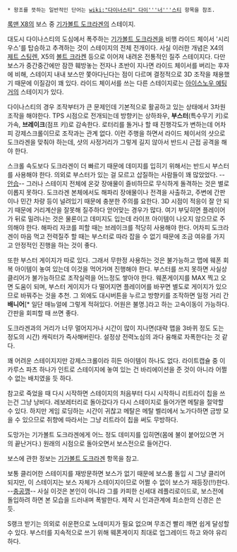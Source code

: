  * 왕조를 뜻하는 일반적인 단어는 [[wiki:"다이너스티" 다이'''너'''스티]] 항목을 참조.

[[록맨 X8]]의 보스 중 [[기가볼트 도크라겐]]의 스테이지.

대도시 다이나스티의 도심에서 폭주하는 [[기가볼트 도크라겐]]을 비행 라이드 체이서 '시리우스'를 탑승하고 추격하는 것이 스테이지의 전체 전개이다. 사실 이러한 개념은 X4의 [[제트 스팅렌]], X5의 [[볼트 크라켄]] 등으로 이어져 내려온 전통적인 질주 스테이지다. 다만 보스가 중간중간에만 잠깐 훼방놓는 전자나 초반이 지나면 라이드 체이서를 버리는 후자에 비해, 스테이지 내내 보스만 쫓아다닌다는 점이 다르며 결정적으로 3D 조작을 채용했기 때문에 이질감이 꽤 있다. 라이드 체이서를 쓰는 다른 스테이지로는 [[아이스노우 예팅거]]의 스테이지가 있다.

다이나스티의 경우 조작부터가 큰 문제인데 기본적으로 활공하고 있는 상태에서 3차원 조작을 해야한다. TPS 시점으로 전개되는데 방향키는 상하좌우, '''부스터'''(특수무기 키)로 가속, '''브레이크'''(점프 키)로 감속한다. 로터리를 돌거나 할 때 진행각도가 변하는데 어차피 강제스크롤이므로 조작과는 관계 없다. 이런 주행을 하면서 라이드 체이서의 샷으로 도크라겐을 맞춰야 하는데, 샷의 사정거리가 그렇게 길지 않아서 반드시 근접 공격을 해야 한다.

스크롤 속도보다 도크라겐이 더 빠르기 때문에 데미지를 입히기 위해서는 반드시 부스터를 사용해야 한다. 의외로 부스터가 있는 걸 모르고 삽질하는 사람들이 꽤 많았었다. --[[안습]]-- 그러나 스테이지 전체에 온갖 장애물이 즐비하므로 무식하게 돌격하는 것은 별로 이롭지 못하다. 도크라겐 본체에서도 해파리 장애물이나 전격을 사출하고, 주변에 간판이나 민간 차량 등이 널려있기 때문에 충분한 주의를 요한다. 3D 시점이 적응이 잘 안 되기 때문에 거리계산을 잘못해 질주하다 얻어맞는 경우가 많다. 여기 부딪히면 플레이어가 뒤로 밀려나는 것은 물론이고 데미지도 입는데 라이프 아이템이 나오지 않으므로 주의해야 한다. 해파리 자코를 피할 때는 브레이크를 적당히 사용해야 한다. 어차피 도크라겐이 마음 먹고 전력질주 할 때는 부스터로 따라 잡을 수 없기 때문에 조금 여유를 가지고 안정적인 진행을 하는 것이 좋다.

또한 부스터 게이지가 따로 있다. 그래서 무한정 사용하는 것은 불가능하고 맵에 웨폰 회복 아이템이 놓여 있는데 이것을 먹어가며 진행해야 한다. 부스터를 쓰지 못하면 사실상 클리어가 불가능하므로 조작실력을 어느정도 쌓아야 한다. 웨폰게이지를 MAX 찍고 오면 도움이 되며, 부스터 게이지가 다 떨어지면 플레이어를 바꾸면 별도로 게이지가 있으므로 바꿔주는 것을 추천. 그 외에도 대시버튼을 누르고 방향키를 조작하면 일정 거리 간 '''배니어'''[* 일단 매뉴얼에 그렇게 적혀있다. 어원은 불명.]라고 하는 고속이동이 가능하다. 간판을 회피할 때 쓰면 좋다.

도크라겐과의 거리가 너무 멀어지거나 시간이 많이 지나면(대략 맵을 3바퀴 정도 도는 정도의 시간) 캐릭터가 즉사해버린다. 설정상 전력노심의 과다 융해로 자폭한다는 것 같다.

꽤 어려운 스테이지지만 강제스크롤이라 히든 아이템이 하나도 없다. 라이트캡슐 중 이카루스 파츠 하나가 인트로 스테이지에 놓여 있는 건 바리에이션을 준 것이 아니라 어쩔 수 없는 배치였을 듯 하다.

참고로 죽었을 때 다시 시작하면 스테이지의 처음부터 다시 시작하니 리트라이 칩을 쓰는건 그냥 낭비다. 레보레터리로 돌아갔다가 다시 스테이지로 들어가면 메탈을 절약할 수 있다. 하지만 게임 로딩하는 시간이 귀찮고 메탈은 메탈 벨리에서 노가다하면 금방 모을 수 있으므로 취향에 따라서는 그냥 리트라이 칩을 써도 무방하다.

도망가는 기가볼트 도크라겐에게 어느 정도 데미지를 입히면(몸에 불이 붙어있으면 거의 끝난거다.) 원래의 시점으로 돌아오면서 보스전으로 들어간다.

보스에 관한 정보는 [[기가볼트 도크라겐]] 항목을 참고.

보통 클리어한 스테이지를 재방문하면 보스가 없기 때문에 보스룸 돌입 시 그냥 클리어되지만, 이 스테이지는 보스 자체가 스테이지이므로 어쩔 수 없이 보스가 재등장(!!)한다. --[[충공깽]]-- 사실 이것은 본인이 아니라 그를 카피한 신세대 레플리로이드로, 보스전에 돌입하려 하면 본 모습을 드러내며 폭발한다. 제작 시 인과관계에 최소한의 신경은 쓴 듯.

S랭크 받기는 의외로 쉬운편으로 노데미지가 필요 없으며 무조건 빨리 깨면 쉽게 달성할 수 있다. 부스터를 지속적으로 쓰기 위해 웨폰게이지 최대로 업그레이드 하고 와야 유리하다.

